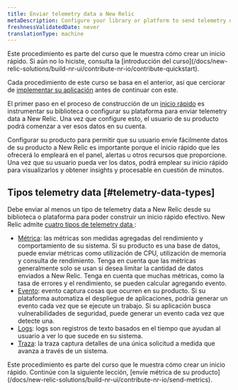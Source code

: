 ```yaml
---
title: Enviar telemetry data a New Relic
metaDescription: Configure your library or platform to send telemetry data to New Relic
freshnessValidatedDate: never
translationType: machine
---
```


<Callout variant="tip">
  Este procedimiento es parte del curso que le muestra cómo crear un inicio rápido. Si aún no lo hiciste, consulta la [introducción del curso](/docs/new-relic-solutions/build-nr-ui/contribute-nr-io/contribute-quickstart).

  Cada procedimiento de este curso se basa en el anterior, así que cerciorar de [implementar su aplicación](/docs/new-relic-solutions/build-nr-ui/contribute-nr-io/deploy-your-application) antes de continuar con este.
</Callout>

El primer paso en el proceso de construcción de un [inicio rápido](https://opensource.newrelic.com/projects/newrelic/newrelic-quickstarts) es instrumentar su biblioteca o configurar su plataforma para enviar telemetry data a New Relic. Una vez que configure esto, el usuario de su producto podrá comenzar a ver esos datos en su cuenta.

Configurar su producto para permitir que su usuario envíe fácilmente datos de su producto a New Relic es importante porque el inicio rápido que les ofrecerá lo empleará en el panel, alertas u otros recursos que proporcione. Una vez que su usuario pueda ver los datos, podrá emplear su inicio rápido para visualizarlos y obtener insights y procesable en cuestión de minutos.

## Tipos telemetry data [#telemetry-data-types]

Debe enviar al menos un tipo de telemetry data a New Relic desde su biblioteca o plataforma para poder construir un inicio rápido efectivo. New Relic admite [cuatro tipos de telemetry data ](/docs/data-apis/understand-data/new-relic-data-types):

* [Métrica](/docs/new-relic-solutions/build-nr-ui/contribute-nr-io/send-metrics): las métricas son medidas agregadas del rendimiento y comportamiento de su sistema. Si su producto es una base de datos, puede enviar métricas como utilización de CPU, utilización de memoria y consulta de rendimiento. Tenga en cuenta que las métricas generalmente solo se usan si desea limitar la cantidad de datos enviados a New Relic. Tenga en cuenta que muchas métricas, como la tasa de errores y el rendimiento, se pueden calcular agregando evento.
* [Evento](/docs/new-relic-solutions/build-nr-ui/contribute-nr-io/send-events): evento captura cosas que ocurren en su producto. Si su plataforma automatiza el despliegue de aplicaciones, podría generar un evento cada vez que se ejecute un trabajo. Si su aplicación busca vulnerabilidades de seguridad, puede generar un evento cada vez que detecte una.
* [Logs](/docs/new-relic-solutions/build-nr-ui/contribute-nr-io/send-logs): logs son registros de texto basados en el tiempo que ayudan al usuario a ver lo que sucede en su sistema.
* [Traza](/docs/new-relic-solutions/build-nr-ui/contribute-nr-io/send-traces): la traza captura detalles de una única solicitud a medida que avanza a través de un sistema.

<Callout variant="tip">
  Este procedimiento es parte del curso que le muestra cómo crear un inicio rápido. Continúe con la siguiente lección, [envíe métrica de su producto](/docs/new-relic-solutions/build-nr-ui/contribute-nr-io/send-metrics).
</Callout>